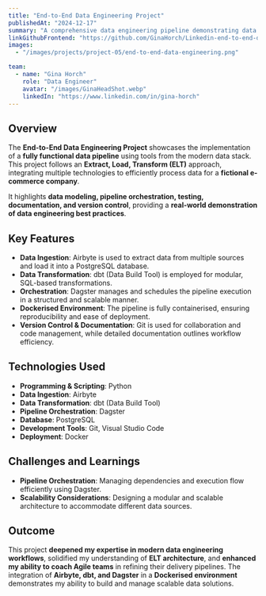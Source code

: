 ```yaml
---
title: "End-to-End Data Engineering Project"
publishedAt: "2024-12-17"
summary: "A comprehensive data engineering pipeline demonstrating data ingestion, transformation, and orchestration using modern data stack tools."
linkGithubFrontend: "https://github.com/GinaHorch/Linkedin-end-to-end-data-engineering"
images:
  - "/images/projects/project-05/end-to-end-data-engineering.png"

team:
  - name: "Gina Horch"
    role: "Data Engineer"
    avatar: "/images/GinaHeadShot.webp"
    linkedIn: "https://www.linkedin.com/in/gina-horch"
---
```


## Overview

The **End-to-End Data Engineering Project** showcases the implementation of a **fully functional data pipeline** using tools from the modern data stack. This project follows an **Extract, Load, Transform (ELT)** approach, integrating multiple technologies to efficiently process data for a **fictional e-commerce company**. 

It highlights **data modeling, pipeline orchestration, testing, documentation, and version control**, providing a **real-world demonstration of data engineering best practices**.

## Key Features

- **Data Ingestion**: Airbyte is used to extract data from multiple sources and load it into a PostgreSQL database.
- **Data Transformation**: dbt (Data Build Tool) is employed for modular, SQL-based transformations.
- **Orchestration**: Dagster manages and schedules the pipeline execution in a structured and scalable manner.
- **Dockerised Environment**: The pipeline is fully containerised, ensuring reproducibility and ease of deployment.
- **Version Control & Documentation**: Git is used for collaboration and code management, while detailed documentation outlines workflow efficiency.

## Technologies Used

- **Programming & Scripting**: Python
- **Data Ingestion**: Airbyte
- **Data Transformation**: dbt (Data Build Tool)
- **Pipeline Orchestration**: Dagster
- **Database**: PostgreSQL
- **Development Tools**: Git, Visual Studio Code
- **Deployment**: Docker

## Challenges and Learnings

- **Pipeline Orchestration**: Managing dependencies and execution flow efficiently using Dagster.
- **Scalability Considerations**: Designing a modular and scalable architecture to accommodate different data sources.

## Outcome

This project **deepened my expertise in modern data engineering workflows**, solidified my understanding of **ELT architecture**, and **enhanced my ability to coach Agile teams** in refining their delivery pipelines. The integration of **Airbyte, dbt, and Dagster** in a **Dockerised environment** demonstrates my ability to build and manage scalable data solutions.
